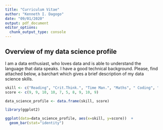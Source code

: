 ```yaml
--- 
title: "Curriculum Vitae"
author: "Kenneth I. Dagogo"
date: "09/01/2020"
output: pdf_document
editor_options: 
  chunk_output_type: console
---
```

  
## Overview of my data science profile
  
  I am a data enthusiast, who loves data and is able to understand the language that data speaks. I have a good technical background. 
  Please, find attached below, a barchart which gives a brief description of my data science skills.
  

```r
skill <- c("Reading", "Crit.Think.", "Time Man.", "Maths", " Coding", "Sys.Des.", "Reporting", "Listen", "Team", "Curiosity")
score <- c(9, 9, 10, 10, 7, 5, 8, 9, 10, 9)

data_science_profile <- data.frame(skill, score)

library(ggplot2)

ggplot(data=data_science_profile, aes(x=skill, y=score))  + 
  geom_bar(stat="identity")
```